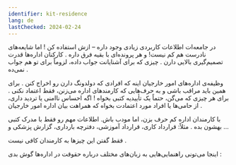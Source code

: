 ```yaml
---
identifier: kit-residence
lang: de
lastChecked: 2024-02-24
---
```


در جامعه‌ات اطلاعات کاربردی زیادی وجود داره – ازش استفاده کن
!
اما شایعه‌های نادرست هم کم نیست! و هر پرونده‌ای با بقیه فرق داره
.
کارکنان اداره‌ها قدرت تصمیم‌گیری بالایی دارن
.
چیزی که برای آشنایانت جواب داده، لزوماً برای تو هم جواب نمی‌ده
.

<BlockBox identifier="residence">
    <Block identifier="residence" collection="flyers" />
</BlockBox>

وظیفه‌ی اداره‌های امور خارجیان اینه که افرادی که دولدونگ دارن رو اخراج کنن
.
برای همین باید مراقب باشی و به حرف‌هایی که کارمندهای اداره می‌زنن، فقط اعتماد نکنی
.
برای هر چیزی که می‌گن، حتماً یک تأییدیه کتبی بخواه
!
اگه احساس ناامنی یا تردید داری، از حامی‌ها یا افراد مورد اعتمادت بخواه که همراهت بیان اداره امور خارجیان
.

با کارمندان اداره کم حرف بزن، اما مودب باش. اطلاعات مهم رو فقط با مدرک کتبی بهشون بده
.
مثلاً: قرارداد کاری، قرارداد آموزشی، دفترچه بارداری، گزارش پزشکی و
...

فقط گفتن این چیزها به کارمندان کافی نیست
.

اینجا می‌تونی راهنمایی‌هایی به زبان‌های مختلف درباره حقوقت در اداره‌ها گوش بدی
:

<ExternalShortLink identifier="sfr_audio" />
